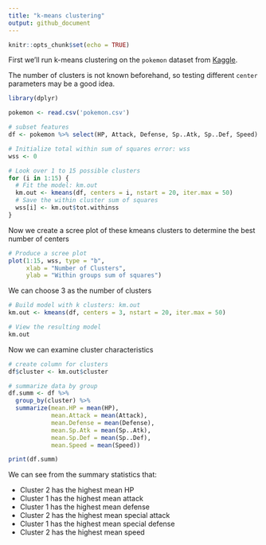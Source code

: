 ```yaml
---
title: "k-means clustering"
output: github_document
---
```


```r
knitr::opts_chunk$set(echo = TRUE)
```

First we'll run k-means clustering on the `pokemon` dataset from [Kaggle](https://www.kaggle.com/datasets/abcsds/pokemon?resource=download).

The number of clusters is not known beforehand, so testing different `center` parameters may be a good idea. 

```r
library(dplyr)

pokemon <- read.csv('pokemon.csv')

# subset features
df <- pokemon %>% select(HP, Attack, Defense, Sp..Atk, Sp..Def, Speed)

# Initialize total within sum of squares error: wss
wss <- 0

# Look over 1 to 15 possible clusters
for (i in 1:15) {
  # Fit the model: km.out
  km.out <- kmeans(df, centers = i, nstart = 20, iter.max = 50)
  # Save the within cluster sum of squares
  wss[i] <- km.out$tot.withinss
}
```

Now we create a scree plot of these kmeans clusters to determine the best number of centers

```r
# Produce a scree plot
plot(1:15, wss, type = "b", 
     xlab = "Number of Clusters", 
     ylab = "Within groups sum of squares")
```

We can choose 3 as the number of clusters

```r
# Build model with k clusters: km.out
km.out <- kmeans(df, centers = 3, nstart = 20, iter.max = 50)

# View the resulting model
km.out
```

Now we can examine cluster characteristics

```r
# create column for clusters
df$cluster <- km.out$cluster

# summarize data by group
df.summ <- df %>%
  group_by(cluster) %>%
  summarize(mean.HP = mean(HP),
            mean.Attack = mean(Attack),
            mean.Defense = mean(Defense),
            mean.Sp.Atk = mean(Sp..Atk),
            mean.Sp.Def = mean(Sp..Def),
            mean.Speed = mean(Speed))

print(df.summ)
```

We can see from the summary statistics that:

* Cluster 2 has the highest mean HP
* Cluster 1 has the highest mean attack
* Cluster 1 has the highest mean defense
* Cluster 2 has the highest mean special attack
* Cluster 1 has the highest mean special defense
* Cluster 2 has the highest mean speed
